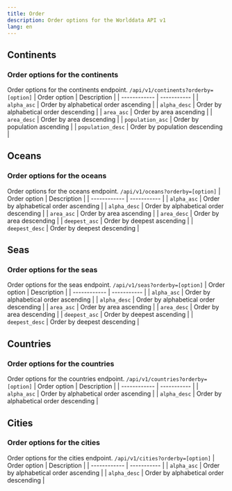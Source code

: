 ```yaml
---
title: Order
description: Order options for the Worlddata API v1
lang: en
---
```



## Continents

### Order options for the continents

Order options for the continents endpoint. `/api/v1/continents?orderby=[option]`
| Order option | Description |
| ------------ | ----------- |
| `alpha_asc` | Order by alphabetical order ascending |
| `alpha_desc` | Order by alphabetical order descending |
| `area_asc` | Order by area ascending |
| `area_desc` | Order by area descending |
| `population_asc` | Order by population ascending |
| `population_desc` | Order by population descending |

## Oceans

### Order options for the oceans

Order options for the oceans endpoint. `/api/v1/oceans?orderby=[option]`
| Order option | Description |
| ------------ | ----------- |
| `alpha_asc` | Order by alphabetical order ascending |
| `alpha_desc` | Order by alphabetical order descending |
| `area_asc` | Order by area ascending |
| `area_desc` | Order by area descending |
| `deepest_asc` | Order by deepest ascending |
| `deepest_desc` | Order by deepest descending |

## Seas

### Order options for the seas

Order options for the seas endpoint. `/api/v1/seas?orderby=[option]`
| Order option | Description |
| ------------ | ----------- |
| `alpha_asc` | Order by alphabetical order ascending |
| `alpha_desc` | Order by alphabetical order descending |
| `area_asc` | Order by area ascending |
| `area_desc` | Order by area descending |
| `deepest_asc` | Order by deepest ascending |
| `deepest_desc` | Order by deepest descending |

## Countries

### Order options for the countries

Order options for the countries endpoint. `/api/v1/countries?orderby=[option]`
| Order option | Description |
| ------------ | ----------- |
| `alpha_asc` | Order by alphabetical order ascending |
| `alpha_desc` | Order by alphabetical order descending |

## Cities

### Order options for the cities

Order options for the cities endpoint. `/api/v1/cities?orderby=[option]`
| Order option | Description |
| ------------ | ----------- |
| `alpha_asc` | Order by alphabetical order ascending |
| `alpha_desc` | Order by alphabetical order descending |
